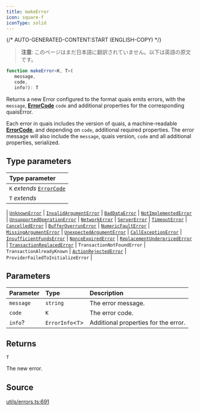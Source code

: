 ```yaml
---
title: makeError
icon: square-f
iconType: solid
---
```


{/* AUTO-GENERATED-CONTENT:START (ENGLISH-COPY) */}

> **注意**: このページはまだ日本語に翻訳されていません。以下は英語の原文です。

```ts
function makeError<K, T>(
   message, 
   code, 
   info?): T
```

Returns a new Error configured to the format quais emits errors, with the `message`, [**ErrorCode**](/jp/sdk/content/type-aliases/ErrorCode)
`code` and additional properties for the corresponding quaisError.

Each error in quais includes the version of quais, a machine-readable [**ErrorCode**](/jp/sdk/content/type-aliases/ErrorCode), and depending
on `code`, additional required properties. The error message will also include the `message`, quais version, `code`
and all additional properties, serialized.

## Type parameters

| Type parameter |
| :------ |
| `K` *extends* [`ErrorCode`](/jp/sdk/content/type-aliases/ErrorCode) |
| `T` *extends* 
  \| [`UnknownError`](/jp/sdk/content/interfaces/UnknownError)
  \| [`InvalidArgumentError`](/jp/sdk/content/interfaces/InvalidArgumentError)
  \| [`BadDataError`](/jp/sdk/content/interfaces/BadDataError)
  \| [`NotImplementedError`](/jp/sdk/content/interfaces/NotImplementedError)
  \| [`UnsupportedOperationError`](/jp/sdk/content/interfaces/UnsupportedOperationError)
  \| [`NetworkError`](/jp/sdk/content/interfaces/NetworkError)
  \| [`ServerError`](/jp/sdk/content/interfaces/ServerError)
  \| [`TimeoutError`](/jp/sdk/content/interfaces/TimeoutError)
  \| [`CancelledError`](/jp/sdk/content/interfaces/CancelledError)
  \| [`BufferOverrunError`](/jp/sdk/content/interfaces/BufferOverrunError)
  \| [`NumericFaultError`](/jp/sdk/content/interfaces/NumericFaultError)
  \| [`MissingArgumentError`](/jp/sdk/content/interfaces/MissingArgumentError)
  \| [`UnexpectedArgumentError`](/jp/sdk/content/interfaces/UnexpectedArgumentError)
  \| [`CallExceptionError`](/jp/sdk/content/interfaces/CallExceptionError)
  \| [`InsufficientFundsError`](/jp/sdk/content/interfaces/InsufficientFundsError)
  \| [`NonceExpiredError`](/jp/sdk/content/interfaces/NonceExpiredError)
  \| [`ReplacementUnderpricedError`](/jp/sdk/content/interfaces/ReplacementUnderpricedError)
  \| [`TransactionReplacedError`](/jp/sdk/content/interfaces/TransactionReplacedError)
  \| `TransactionNotFoundError`
  \| `TransactionAlreadyKnown`
  \| [`ActionRejectedError`](/jp/sdk/content/interfaces/ActionRejectedError)
  \| `ProviderFailedToInitializeError` |

## Parameters

| Parameter | Type | Description |
| :------ | :------ | :------ |
| `message` | `string` | The error message. |
| `code` | `K` | The error code. |
| `info`? | `ErrorInfo`\<`T`\> | Additional properties for the error. |

## Returns

`T`

The new error.

## Source

[utils/errors.ts:691](https://github.com/dominant-strategies/quais.js/blob/c1c12d43f9d34c6baad2b0542bd6d0acd6fefcbf/src/utils/errors.ts#L691)
